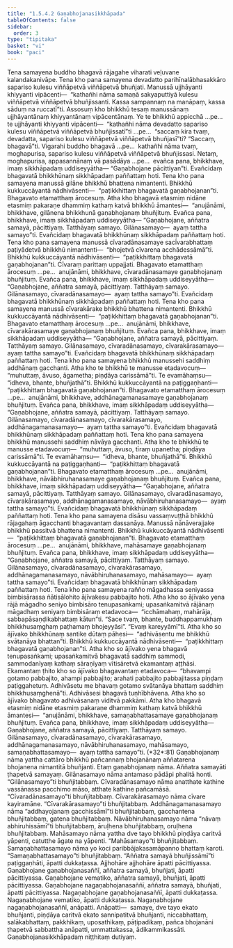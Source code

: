 ```yaml
---
title: "1.5.4.2 Gaṇabhojanasikkhāpada"
tableOfContents: false
sidebar:
  order: 3
type: "tipitaka"
basket: "vi"
book: "paci"
---
```



<DynamicBreadcrumb />

<Division number="209" book="paci">

<Paragraph number="678" book="paci">
Tena samayena buddho bhagavā rājagahe viharati veḷuvane kalandakanivāpe. Tena kho pana samayena devadatto parihīnalābhasakkāro sapariso kulesu viññāpetvā viññāpetvā bhuñjati. Manussā ujjhāyanti khiyyanti vipācenti—  “kathañhi nāma samaṇā sakyaputtiyā kulesu viññāpetvā viññāpetvā bhuñjissanti. Kassa sampannaṃ na manāpaṃ, kassa sāduṃ na ruccatī”ti.
</Paragraph>

<Paragraph number="679" book="paci">
Assosuṃ kho bhikkhū tesaṃ manussānaṃ ujjhāyantānaṃ khiyyantānaṃ vipācentānaṃ. Ye te bhikkhū appicchā …pe…  te ujjhāyanti khiyyanti vipācenti—  “kathañhi nāma devadatto sapariso kulesu viññāpetvā viññāpetvā bhuñjissatī”ti …pe…  “saccaṃ kira tvaṃ, devadatta, sapariso kulesu viññāpetvā viññāpetvā bhuñjasī”ti? “Saccaṃ, bhagavā”ti. Vigarahi buddho bhagavā …pe…  kathañhi nāma tvaṃ, moghapurisa, sapariso kulesu viññāpetvā viññāpetvā bhuñjissasi. Netaṃ, moghapurisa, appasannānaṃ vā pasādāya …pe…  evañca pana, bhikkhave, imaṃ sikkhāpadaṃ uddiseyyātha—
</Paragraph>

<Paragraph number="680" book="paci">
<Emphasis>“Gaṇabhojane pācittiyan”</Emphasis>ti.
</Paragraph>

<Paragraph number="681" book="paci">
Evañcidaṃ bhagavatā bhikkhūnaṃ sikkhāpadaṃ paññattaṃ hoti.
</Paragraph>

</Division>
<Division number="210" book="paci">

<Paragraph number="682" book="paci">
Tena kho pana samayena manussā gilāne bhikkhū bhattena nimantenti. Bhikkhū kukkuccāyantā nādhivāsenti—  “paṭikkhittaṃ bhagavatā gaṇabhojanan”ti. Bhagavato etamatthaṃ ārocesuṃ. Atha kho bhagavā etasmiṃ nidāne etasmiṃ pakaraṇe dhammiṃ kathaṃ katvā bhikkhū āmantesi—  “anujānāmi, bhikkhave, gilānena bhikkhunā gaṇabhojanaṃ bhuñjituṃ. Evañca pana, bhikkhave, imaṃ sikkhāpadaṃ uddiseyyātha—
</Paragraph>

<Paragraph number="683" book="paci">
<Emphasis>“Gaṇabhojane, aññatra samayā, pācittiyaṃ. Tatthāyaṃ samayo. Gilānasamayo—  ayaṃ tattha samayo”</Emphasis>ti.
</Paragraph>

<Paragraph number="684" book="paci">
Evañcidaṃ bhagavatā bhikkhūnaṃ sikkhāpadaṃ paññattaṃ hoti.
</Paragraph>

</Division>
<Division number="211" book="paci">

<Paragraph number="685" book="paci">
Tena kho pana samayena manussā cīvaradānasamaye sacīvarabhattaṃ paṭiyādetvā bhikkhū nimantenti—  “bhojetvā cīvarena acchādessāmā”ti. Bhikkhū kukkuccāyantā nādhivāsenti—  “paṭikkhittaṃ bhagavatā gaṇabhojanan”ti. Cīvaraṃ parittaṃ uppajjati. Bhagavato etamatthaṃ ārocesuṃ …pe…  anujānāmi, bhikkhave, cīvaradānasamaye gaṇabhojanaṃ bhuñjituṃ. Evañca pana, bhikkhave, imaṃ sikkhāpadaṃ uddiseyyātha—
</Paragraph>

<Paragraph number="686" book="paci">
<Emphasis>“Gaṇabhojane, aññatra samayā, pācittiyaṃ. Tatthāyaṃ samayo. Gilānasamayo, cīvaradānasamayo—  ayaṃ tattha samayo”</Emphasis>ti.
</Paragraph>

<Paragraph number="687" book="paci">
Evañcidaṃ bhagavatā bhikkhūnaṃ sikkhāpadaṃ paññattaṃ hoti.
</Paragraph>

</Division>
<Division number="212" book="paci">

<Paragraph number="688" book="paci">
Tena kho pana samayena manussā cīvarakārake bhikkhū bhattena nimantenti. Bhikkhū kukkuccāyantā nādhivāsenti—  “paṭikkhittaṃ bhagavatā gaṇabhojanan”ti. Bhagavato etamatthaṃ ārocesuṃ …pe…  anujānāmi, bhikkhave, cīvarakārasamaye gaṇabhojanaṃ bhuñjituṃ. Evañca pana, bhikkhave, imaṃ sikkhāpadaṃ uddiseyyātha—
</Paragraph>

<Paragraph number="689" book="paci">
<Emphasis>“Gaṇabhojane, aññatra samayā, pācittiyaṃ. Tatthāyaṃ samayo. Gilānasamayo, cīvaradānasamayo, cīvarakārasamayo—  ayaṃ tattha samayo”</Emphasis>ti.
</Paragraph>

<Paragraph number="690" book="paci">
Evañcidaṃ bhagavatā bhikkhūnaṃ sikkhāpadaṃ paññattaṃ hoti.
</Paragraph>

</Division>
<Division number="213" book="paci">

<Paragraph number="691" book="paci">
Tena kho pana samayena bhikkhū manussehi saddhiṃ addhānaṃ gacchanti. Atha kho te bhikkhū te manusse etadavocuṃ—  “muhuttaṃ, āvuso, āgametha; piṇḍāya carissāmā”ti. Te evamāhaṃsu—  “idheva, bhante, bhuñjathā”ti. Bhikkhū kukkuccāyantā na paṭiggaṇhanti—  “paṭikkhittaṃ bhagavatā gaṇabhojanan”ti. Bhagavato etamatthaṃ ārocesuṃ …pe…  anujānāmi, bhikkhave, addhānagamanasamaye gaṇabhojanaṃ bhuñjituṃ. Evañca pana, bhikkhave, imaṃ sikkhāpadaṃ uddiseyyātha—
</Paragraph>

<Paragraph number="692" book="paci">
<Emphasis>“Gaṇabhojane, aññatra samayā, pācittiyaṃ. Tatthāyaṃ samayo. Gilānasamayo, cīvaradānasamayo, cīvarakārasamayo, addhānagamanasamayo—  ayaṃ tattha samayo”</Emphasis>ti.
</Paragraph>

<Paragraph number="693" book="paci">
Evañcidaṃ bhagavatā bhikkhūnaṃ sikkhāpadaṃ paññattaṃ hoti.
</Paragraph>

</Division>
<Division number="214" book="paci">

<Paragraph number="694" book="paci">
Tena kho pana samayena bhikkhū manussehi saddhiṃ nāvāya gacchanti. Atha kho te bhikkhū te manusse etadavocuṃ—  “muhuttaṃ, āvuso, tīraṃ upanetha; piṇḍāya carissāmā”ti. Te evamāhaṃsu—  “idheva, bhante, bhuñjathā”ti. Bhikkhū kukkuccāyantā na paṭiggaṇhanti—  “paṭikkhittaṃ bhagavatā gaṇabhojanan”ti. Bhagavato etamatthaṃ ārocesuṃ …pe…  anujānāmi, bhikkhave, nāvābhiruhanasamaye gaṇabhojanaṃ bhuñjituṃ. Evañca pana, bhikkhave, imaṃ sikkhāpadaṃ uddiseyyātha—
</Paragraph>

<Paragraph number="695" book="paci">
<Emphasis>“Gaṇabhojane, aññatra samayā, pācittiyaṃ. Tatthāyaṃ samayo. Gilānasamayo, cīvaradānasamayo, cīvarakārasamayo, addhānagamanasamayo, nāvābhiruhanasamayo—  ayaṃ tattha samayo”</Emphasis>ti.
</Paragraph>

<Paragraph number="696" book="paci">
Evañcidaṃ bhagavatā bhikkhūnaṃ sikkhāpadaṃ paññattaṃ hoti.
</Paragraph>

</Division>
<Division number="215" book="paci">

<Paragraph number="697" book="paci">
Tena kho pana samayena disāsu vassaṃvuṭṭhā bhikkhū rājagahaṃ āgacchanti bhagavantaṃ dassanāya. Manussā nānāverajjake bhikkhū passitvā bhattena nimantenti. Bhikkhū kukkuccāyantā nādhivāsenti—  “paṭikkhittaṃ bhagavatā gaṇabhojanan”ti. Bhagavato etamatthaṃ ārocesuṃ …pe…  anujānāmi, bhikkhave, mahāsamaye gaṇabhojanaṃ bhuñjituṃ. Evañca pana, bhikkhave, imaṃ sikkhāpadaṃ uddiseyyātha—
</Paragraph>

<Paragraph number="698" book="paci">
<Emphasis>“Gaṇabhojane, aññatra samayā, pācittiyaṃ. Tatthāyaṃ samayo. Gilānasamayo, cīvaradānasamayo, cīvarakārasamayo, addhānagamanasamayo, nāvābhiruhanasamayo, mahāsamayo—  ayaṃ tattha samayo”</Emphasis>ti.
</Paragraph>

<Paragraph number="699" book="paci">
Evañcidaṃ bhagavatā bhikkhūnaṃ sikkhāpadaṃ paññattaṃ hoti.
</Paragraph>

</Division>
<Division number="216" book="paci">

<Paragraph number="700" book="paci">
Tena kho pana samayena rañño māgadhassa seniyassa bimbisārassa ñātisālohito ājīvakesu pabbajito hoti. Atha kho so ājīvako yena rājā māgadho seniyo bimbisāro tenupasaṅkami; upasaṅkamitvā rājānaṃ māgadhaṃ seniyaṃ bimbisāraṃ etadavoca—  “icchāmahaṃ, mahārāja, sabbapāsaṇḍikabhattaṃ kātun”ti. “Sace tvaṃ, bhante, buddhappamukhaṃ bhikkhusaṃghaṃ paṭhamaṃ bhojeyyāsi”. “Evaṃ kareyyāmī”ti. Atha kho so ājīvako bhikkhūnaṃ santike dūtaṃ pāhesi—  “adhivāsentu me bhikkhū svātanāya bhattan”ti. Bhikkhū kukkuccāyantā nādhivāsenti—  “paṭikkhittaṃ bhagavatā gaṇabhojanan”ti. Atha kho so ājīvako yena bhagavā tenupasaṅkami; upasaṅkamitvā bhagavatā saddhiṃ sammodi, sammodanīyaṃ kathaṃ sāraṇīyaṃ vītisāretvā ekamantaṃ aṭṭhāsi. Ekamantaṃ ṭhito kho so ājīvako bhagavantaṃ etadavoca—  “bhavampi gotamo pabbajito, ahampi pabbajito; arahati pabbajito pabbajitassa piṇḍaṃ paṭiggahetuṃ. Adhivāsetu me bhavaṃ gotamo svātanāya bhattaṃ saddhiṃ bhikkhusaṃghenā”ti. Adhivāsesi bhagavā tuṇhībhāvena. Atha kho so ājīvako bhagavato adhivāsanaṃ viditvā pakkāmi. Atha kho bhagavā etasmiṃ nidāne etasmiṃ pakaraṇe dhammiṃ kathaṃ katvā bhikkhū āmantesi—  “anujānāmi, bhikkhave, samaṇabhattasamaye gaṇabhojanaṃ bhuñjituṃ. Evañca pana, bhikkhave, imaṃ sikkhāpadaṃ uddiseyyātha—
</Paragraph>

</Division>
<Division number="217" book="paci">

<Paragraph number="701" book="paci">
<Emphasis>Gaṇabhojane, aññatra samayā, pācittiyaṃ. Tatthāyaṃ samayo. Gilānasamayo, cīvaradānasamayo, cīvarakārasamayo, addhānagamanasamayo, nāvābhiruhanasamayo, mahāsamayo, samaṇabhattasamayo—  ayaṃ tattha samayo”</Emphasis>ti. (*32*:<Emphasis>81</Emphasis>)
</Paragraph>

</Division>
<Division number="218" book="paci">

<Paragraph number="702" book="paci">
<Emphasis>Gaṇabhojanaṃ</Emphasis> nāma yattha cattāro bhikkhū pañcannaṃ bhojanānaṃ aññatarena bhojanena nimantitā bhuñjanti. Etaṃ gaṇabhojanaṃ nāma.
</Paragraph>

<Paragraph number="703" book="paci">
<Emphasis>Aññatra samayā</Emphasis>ti ṭhapetvā samayaṃ.
</Paragraph>

<Paragraph number="704" book="paci">
<Emphasis>Gilānasamayo</Emphasis> nāma antamaso pādāpi phalitā honti. “Gilānasamayo”ti bhuñjitabbaṃ.
</Paragraph>

<Paragraph number="705" book="paci">
<Emphasis>Cīvaradānasamayo</Emphasis> nāma anatthate kathine vassānassa pacchimo māso, atthate kathine pañcamāsā. “Cīvaradānasamayo”ti bhuñjitabbaṃ.
</Paragraph>

<Paragraph number="706" book="paci">
<Emphasis>Cīvarakārasamayo</Emphasis> nāma cīvare kayiramāne. “Cīvarakārasamayo”ti bhuñjitabbaṃ.
</Paragraph>

<Paragraph number="707" book="paci">
<Emphasis>Addhānagamanasamayo</Emphasis> nāma “addhayojanaṃ gacchissāmī”ti bhuñjitabbaṃ, gacchantena bhuñjitabbaṃ, gatena bhuñjitabbaṃ.
</Paragraph>

<Paragraph number="708" book="paci">
<Emphasis>Nāvābhiruhanasamayo</Emphasis> nāma “nāvaṃ abhiruhissāmī”ti bhuñjitabbaṃ, āruḷhena bhuñjitabbaṃ, oruḷhena bhuñjitabbaṃ.
</Paragraph>

<Paragraph number="709" book="paci">
<Emphasis>Mahāsamayo</Emphasis> nāma yattha dve tayo bhikkhū piṇḍāya caritvā yāpenti, catutthe āgate na yāpenti. “Mahāsamayo”ti bhuñjitabbaṃ.
</Paragraph>

<Paragraph number="710" book="paci">
<Emphasis>Samaṇabhattasamayo</Emphasis> nāma yo koci paribbājakasamāpanno bhattaṃ karoti. “Samaṇabhattasamayo”ti bhuñjitabbaṃ.
</Paragraph>

<Paragraph number="711" book="paci">
“Aññatra samayā bhuñjissāmī”ti paṭiggaṇhāti, āpatti dukkaṭassa. Ajjhohāre ajjhohāre āpatti pācittiyassa.
</Paragraph>

</Division>
<Division number="219" book="paci">

<Paragraph number="712" book="paci">
Gaṇabhojane gaṇabhojanasaññī, aññatra samayā, bhuñjati, āpatti pācittiyassa. Gaṇabhojane vematiko, aññatra samayā, bhuñjati, āpatti pācittiyassa. Gaṇabhojane nagaṇabhojanasaññī, aññatra samayā, bhuñjati, āpatti pācittiyassa.
</Paragraph>

<Paragraph number="713" book="paci">
Nagaṇabhojane gaṇabhojanasaññī, āpatti dukkaṭassa. Nagaṇabhojane vematiko, āpatti dukkaṭassa. Nagaṇabhojane nagaṇabhojanasaññī, anāpatti.
</Paragraph>

</Division>
<Division number="220" book="paci">

<Paragraph number="714" book="paci">
Anāpatti—  samaye, dve tayo ekato bhuñjanti, piṇḍāya caritvā ekato sannipatitvā bhuñjanti, niccabhattaṃ, salākabhattaṃ, pakkhikaṃ, uposathikaṃ, pāṭipadikaṃ, pañca bhojanāni ṭhapetvā sabbattha anāpatti, ummattakassa, ādikammikassāti.

</Paragraph>
</Division>

<Paragraph number="715" type="center" book="paci">
Gaṇabhojanasikkhāpadaṃ niṭṭhitaṃ dutiyaṃ.
</Paragraph>